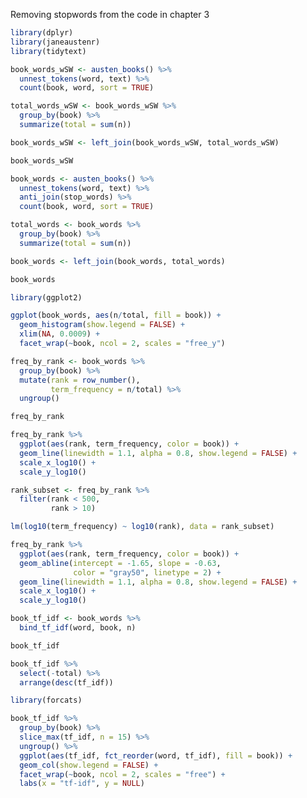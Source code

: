 Removing stopwords from the code in chapter 3
```r
library(dplyr)
library(janeaustenr)
library(tidytext)

book_words_wSW <- austen_books() %>%
  unnest_tokens(word, text) %>%
  count(book, word, sort = TRUE)

total_words_wSW <- book_words_wSW %>% 
  group_by(book) %>% 
  summarize(total = sum(n))

book_words_wSW <- left_join(book_words_wSW, total_words_wSW)

book_words_wSW
```


```r
book_words <- austen_books() %>%
  unnest_tokens(word, text) %>%
  anti_join(stop_words) %>% 
  count(book, word, sort = TRUE)

total_words <- book_words %>% 
  group_by(book) %>% 
  summarize(total = sum(n))

book_words <- left_join(book_words, total_words)

book_words
```

```r
library(ggplot2)

ggplot(book_words, aes(n/total, fill = book)) +
  geom_histogram(show.legend = FALSE) +
  xlim(NA, 0.0009) +
  facet_wrap(~book, ncol = 2, scales = "free_y")
```
```r
freq_by_rank <- book_words %>% 
  group_by(book) %>% 
  mutate(rank = row_number(), 
         term_frequency = n/total) %>%
  ungroup()

freq_by_rank
```

```r
freq_by_rank %>% 
  ggplot(aes(rank, term_frequency, color = book)) + 
  geom_line(linewidth = 1.1, alpha = 0.8, show.legend = FALSE) + 
  scale_x_log10() +
  scale_y_log10()
```

```r
rank_subset <- freq_by_rank %>% 
  filter(rank < 500,
         rank > 10)

lm(log10(term_frequency) ~ log10(rank), data = rank_subset)
```
```r
freq_by_rank %>% 
  ggplot(aes(rank, term_frequency, color = book)) + 
  geom_abline(intercept = -1.65, slope = -0.63, 
              color = "gray50", linetype = 2) +
  geom_line(linewidth = 1.1, alpha = 0.8, show.legend = FALSE) + 
  scale_x_log10() +
  scale_y_log10()
```
```r
book_tf_idf <- book_words %>%
  bind_tf_idf(word, book, n)

book_tf_idf
```

```r
book_tf_idf %>%
  select(-total) %>%
  arrange(desc(tf_idf))
```

```r
library(forcats)

book_tf_idf %>%
  group_by(book) %>%
  slice_max(tf_idf, n = 15) %>%
  ungroup() %>%
  ggplot(aes(tf_idf, fct_reorder(word, tf_idf), fill = book)) +
  geom_col(show.legend = FALSE) +
  facet_wrap(~book, ncol = 2, scales = "free") +
  labs(x = "tf-idf", y = NULL)
```

